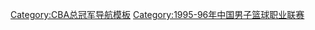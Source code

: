{{Navbox with collapsible groups
| name = 1995-96赛季CBA总冠军
| titlestyle = background:#FAC001;color:#BA5730
| title = [[八一南昌火箭篮球俱乐部|{{color|#BA5730|八一火箭}}]] [[1996年CBA总决赛|{{color|#BA5730|1995-96赛季CBA总冠军}}]]
| state = {{{state|autocollapse}}}
| selected = {{{1|}}}
| listclass = hlist
| groupstyle = background:#FAC001;color:#BA5730
| group1 = 总决赛报名球员
| abbr1 = 1
| list1 = 
* 5 [[阿的江|阿的江·苏莱曼]]
* 6 [[刘强 (篮球运动员)|刘强]]
* 8 [[张涛 (篮球运动员)|张涛]]
* 10 [[刘玉栋]]
* 11 [[李楠 (篮球运动员)|李楠]]
* 13 [[张劲松]]
* 14 [[王治郅]]
| group2 = 其他球员
| abbr2 = 2
| list2 = 
* 7 [[李霖 (篮球运动员)|李霖]]
* 9 [[王勇 (八一男篮)|王勇]]
* 12 [[遇俊锴]]
* 15 [[王胜 (篮球运动员)|王胜]]
| belowstyle = background:#FAC001;color:#BA5730
| below = 主教练：[[王非|{{color|#BA5730|王非}}]]
}}<noinclude>
[[Category:CBA总冠军导航模板]]
[[Category:1995-96年中国男子篮球职业联赛]]
</noinclude>